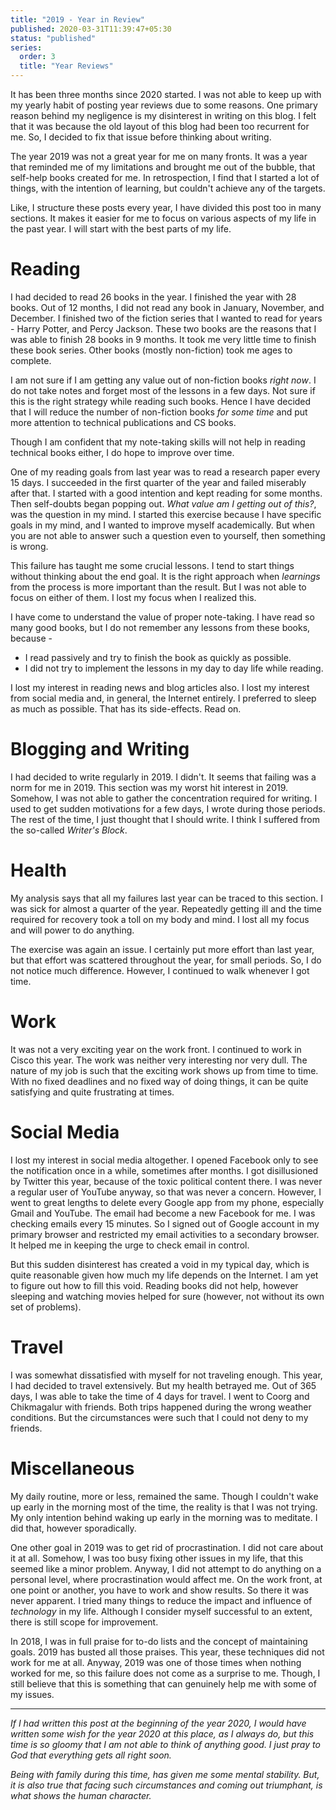 ```yaml
---
title: "2019 - Year in Review"
published: 2020-03-31T11:39:47+05:30
status: "published"
series:
  order: 3
  title: "Year Reviews"
---
```


It has been three months since 2020 started. I was not able to keep up with my
yearly habit of posting year reviews due to some reasons. One primary reason
behind my negligence is my disinterest in writing on this blog. I felt that it
was because the old layout of this blog had been too recurrent for me. So, I
decided to fix that issue before thinking about writing.

The year 2019 was not a great year for me on many fronts. It was a year that
reminded me of my limitations and brought me out of the bubble, that self-help
books created for me. In retrospection, I find that I started a lot of things,
with the intention of learning, but couldn't achieve any of the targets.

Like, I structure these posts every year, I have divided this post too in many
sections. It makes it easier for me to focus on various aspects of my life in
the past year. I will start with the best parts of my life.

# Reading

I had decided to read 26 books in the year. I finished the year with 28 books.
Out of 12 months, I did not read any book in January, November, and December. I
finished two of the fiction series that I wanted to read for years - Harry
Potter, and Percy Jackson. These two books are the reasons that I was able to
finish 28 books in 9 months. It took me very little time to finish these book
series. Other books (mostly non-fiction) took me ages to complete.

I am not sure if I am getting any value out of non-fiction books _right now_. I
do not take notes and forget most of the lessons in a few days. Not sure if this
is the right strategy while reading such books. Hence I have decided that I will
reduce the number of non-fiction books _for some time_ and put more attention to
technical publications and CS books.

Though I am confident that my note-taking skills will not help in reading
technical books either, I do hope to improve over time.

One of my reading goals from last year was to read a research paper every 15
days. I succeeded in the first quarter of the year and failed miserably after
that. I started with a good intention and kept reading for some months. Then
self-doubts began popping out. _What value am I getting out of this?_, was the
question in my mind. I started this exercise because I have specific goals in my
mind, and I wanted to improve myself academically. But when you are not able to
answer such a question even to yourself, then something is wrong.

This failure has taught me some crucial lessons. I tend to start things without
thinking about the end goal. It is the right approach when _learnings_ from the
process is more important than the result. But I was not able to focus on either
of them. I lost my focus when I realized this.

I have come to understand the value of proper note-taking. I have read so many
good books, but I do not remember any lessons from these books, because -

- I read passively and try to finish the book as quickly as possible.
- I did not try to implement the lessons in my day to day life while reading.

I lost my interest in reading news and blog articles also. I lost my interest
from social media and, in general, the Internet entirely. I preferred to sleep
as much as possible. That has its side-effects. Read on.

# Blogging and Writing

I had decided to write regularly in 2019. I didn't. It seems that failing was a
norm for me in 2019. This section was my worst hit interest in 2019. Somehow, I
was not able to gather the concentration required for writing. I used to get
sudden motivations for a few days, I wrote during those periods. The rest of the
time, I just thought that I should write. I think I suffered from the so-called
_Writer's Block_.

# Health

My analysis says that all my failures last year can be traced to this section. I
was sick for almost a quarter of the year. Repeatedly getting ill and the time
required for recovery took a toll on my body and mind. I lost all my focus and
will power to do anything.

The exercise was again an issue. I certainly put more effort than last year, but
that effort was scattered throughout the year, for small periods. So, I do not
notice much difference. However, I continued to walk whenever I got time.

# Work

It was not a very exciting year on the work front. I continued to work in Cisco
this year. The work was neither very interesting nor very dull. The nature of my
job is such that the exciting work shows up from time to time. With no fixed
deadlines and no fixed way of doing things, it can be quite satisfying and quite
frustrating at times.

# Social Media

I lost my interest in social media altogether. I opened Facebook only to see the
notification once in a while, sometimes after months. I got disillusioned by
Twitter this year, because of the toxic political content there. I was never a
regular user of YouTube anyway, so that was never a concern. However, I went to
great lengths to delete every Google app from my phone, especially Gmail and
YouTube. The email had become a new Facebook for me. I was checking emails every
15 minutes. So I signed out of Google account in my primary browser and
restricted my email activities to a secondary browser. It helped me in keeping
the urge to check email in control.

But this sudden disinterest has created a void in my typical day, which is quite
reasonable given how much my life depends on the Internet. I am yet to figure
out how to fill this void. Reading books did not help, however sleeping and
watching movies helped for sure (however, not without its own set of problems).

# Travel

I was somewhat dissatisfied with myself for not traveling enough. This year, I
had decided to travel extensively. But my health betrayed me. Out of 365 days, I
was able to take the time of 4 days for travel. I went to Coorg and Chikmagalur
with friends. Both trips happened during the wrong weather conditions. But the
circumstances were such that I could not deny to my friends.

# Miscellaneous

My daily routine, more or less, remained the same. Though I couldn't wake up
early in the morning most of the time, the reality is that I was not trying. My
only intention behind waking up early in the morning was to meditate. I did
that, however sporadically.

One other goal in 2019 was to get rid of procrastination. I did not care about
it at all. Somehow, I was too busy fixing other issues in my life, that this
seemed like a minor problem. Anyway, I did not attempt to do anything on a
personal level, where procrastination would affect me. On the work front, at one
point or another, you have to work and show results. So there it was never
apparent. I tried many things to reduce the impact and influence of _technology_
in my life. Although I consider myself successful to an extent, there is still
scope for improvement.

In 2018, I was in full praise for to-do lists and the concept of maintaining
goals. 2019 has busted all those praises. This year, these techniques did not
work for me at all. Anyway, 2019 was one of those times when nothing worked for
me, so this failure does not come as a surprise to me. Though, I still believe
that this is something that can genuinely help me with some of my issues.

---

_If I had written this post at the beginning of the year 2020, I would have
written some wish for the year 2020 at this place, as I always do, but this time
is so gloomy that I am not able to think of anything good. I just pray to God
that everything gets all right soon._

_Being with family during this time, has given me some mental stability. But, it
is also true that facing such circumstances and coming out triumphant, is what
shows the human character._
